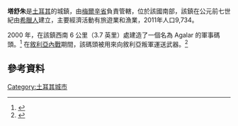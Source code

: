 '''塔舒朱'''是[[土耳其|土耳其]]的城鎮，由[[梅爾辛省|梅爾辛省]]負責管轄，位於該國南部，該鎮在公元前七世紀由[[希臘人|希臘人]]建立，主要經濟活動有旅遊業和漁業，2011年人口9,734。


2000 年，在該鎮西南 6 公里（3.7 英里）處建造了一個名為 Agalar 的軍事碼頭。<ref>{{cite web |url=http://www.erkotas.com.tr/en/?p=72 |title=Nato Mersin Tasucu Agalar Harbour Ammunition Pier |publisher=Erkotaş Construction |accessdate=18 December 2016 |archive-date=2022-02-06 |archive-url=https://web.archive.org/web/20220206062931/http://www.erkotas.com.tr/en/?p=72 |dead-url=no }}</ref> 在[[敘利亞內戰|敘利亞內戰]]期間，該碼頭被用來向敘利亞叛軍運送武器。<ref name=janes-20160408>{{cite news |url=http://www.janes.com/article/59374/us-arms-shipment-to-syrian-rebels-detailed |title=US arms shipment to Syrian rebels detailed |author=Jeremy Binnie, Neil Gibson |publisher=IHS |work=Jane's Defence Weekly |date=8 April 2016 |archiveurl=https://web.archive.org/web/20161205081205/http://www.janes.com/article/59374/us-arms-shipment-to-syrian-rebels-detailed |archivedate=5 December 2016}}</ref>

{{Turkey-geo-stub}}
[[Category:土耳其城市|Category:土耳其城市]]

== 參考資料 ==
{{Reflist|2}}